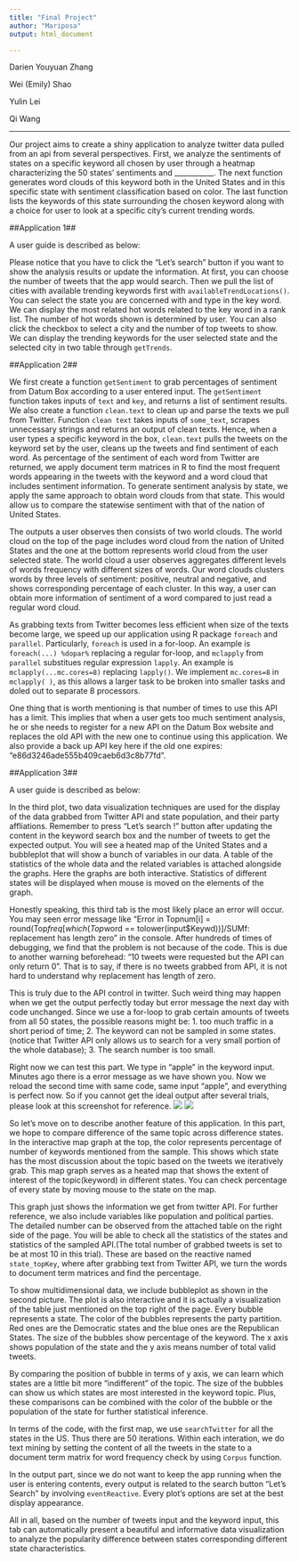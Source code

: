 ```yaml
---
title: "Final Project"
author: "Mariposa"
output: html_document

---
```


Darien Youyuan Zhang\newline

Wei (Emily) Shao\newline

Yulin Lei\newline

Qi Wang\newline

---
Our project aims to create a shiny application to analyze twitter data pulled from an api from several perspectives. First, we analyze the sentiments of states on a specific keyword all chosen by user through a heatmap characterizing the 50 states' sentiments and ___________. The next function generates word clouds of this keyword both in the United States and in this specific state with sentiment classification based on color. The last function lists the keywords of this state surrounding the chosen keyword along with a choice for user to look at a specific city's current trending words.


##Application 1##

A user guide is described as below:

Please notice that you have to click the "Let's search" button if you want to show the analysis results or update the information. At first, you can choose the number of tweets that the app would search. Then we pull the list of cities with available trending keywords first with `availableTrendLocations()`. \newline
You can select the state you are concerned with and type in the key word. We can display the most related hot words related to the key word in a rank list. The number of hot words shown is determined by user.\newline
You can also click the checkbox to select a city and the number of top tweets to show. We can display the trending keywords for the user selected state and the selected city in two table through `getTrends`.


##Application 2##

We first create a function `getSentiment` to grab percentages of sentiment from Datum Box according to a user entered input. The `getSentiment` function takes inputs of `text` and `key`, and returns a list of sentiment results. We also create a function `clean.text` to clean up and parse the texts we pull from Twitter. Function `clean text` takes inputs of `some_text`, scrapes unnecessary strings and returns an output of clean texts. Hence, when a user types a specific keyword in the box, `clean.text` pulls the tweets on the keyword set by the user, cleans up the tweets and find sentiment of each word. As percentage of the sentiment of each word from Twitter are returned, we apply document term matrices in R to find the most frequent words appearing in the tweets with the keyword and a word cloud that includes sentiment information. To generate sentiment analysis by state, we apply the same approach to obtain word clouds from that state. This would allow us to compare the statewise sentiment with that of the nation of United States. 

The outputs a user observes then consists of two world clouds. The world cloud on the top of the page includes word cloud from the nation of United States and the one at the bottom represents world cloud from the user selected state. The world cloud a user observes aggregates different levels of words frequency with different sizes of words. Our word clouds clusters words by three levels of sentiment: positive, neutral and negative, and shows corresponding percentage of each cluster. In this way, a user can obtain more information of sentiment of a word compared to just read a regular word cloud. 

As grabbing texts from Twitter becomes less efficient when size of the texts become large, we speed up our application using R package `foreach` and `parallel`. Particularly, `foreach` is used in a for-loop. An example is `foreach(...) %dopar%` replacing a regular for-loop, and `mclapply` from `parallel` substitues regular expression `lapply`. An example is `mclapply(...mc.cores=8)` replacing `lapply()`. We implement `mc.cores=8` in `mclapply( )`, as this allows a larger task to be broken into smaller tasks and doled out to separate 8 processors.

One thing that is worth mentioning is that number of times to use this API has a limit. This implies that when a user gets too much sentiment analysis, he or she needs to register for a new API on the Datum Box website and replaces the old API with the new one to continue using this application. We also provide a back up API key here if the old one expires: "e86d3246ade555b409caeb6d3c8b77fd".


##Application 3##

A user guide is described as below:


In the third plot, two data visualization techniques are used for the display of the data grabbed from Twitter API and state population, and their party affliations. Remember to press "Let's search !" button after updating the content in the keyword search box and the number of tweets to get the expected output. You will see a heated map of the United States and a bubbleplot that will show a bunch of variables in our data. A table of the statistics of the whole data and the related variables is attached alongside the graphs. Here the graphs are both interactive. Statistics of different states will be displayed when mouse is moved on the elements of the graph.

Honestly speaking, this third tab is the most likely place an error will occur. You may seen error message like "Error in Topnum[i] = round(Top$freq[which(Top$word == tolower(input$Keywd))]/SUMf: replacement has length zero" in the console. After hundreds of times of debugging, we find that the problem is not because of the code. This is due to another warning beforehead: "10 tweets were requested but the API can only return 0". That is to say, if there is no tweets grabbed from API, it is not hard to understand why replacement has length of zero. 

This is truly due to the API control in twitter. Such weird thing may happen when we get the output perfectly today but error message the next day with code unchanged. Since we use a for-loop to grab certain amounts of tweets from all 50 states, the possible reasons might be: 1. too much traffic in a short period of time; 2. The keyword can not be sampled in some states.(notice that Twitter API only allows us to search for a very small portion of the whole database); 3. The search number is too small. \newline

Right now we can test this part. We type in "apple" in the keyword input. Minutes ago there is a error message as we have shown you. Now we reload the second time with same code, same input "apple", and everything is perfect now. So if you cannot get the ideal output after several trials, please look at this screenshot for reference.\newline
![](/Users/YY/Downloads/ss1.png)
![](/Users/YY/Downloads/ss2.png)

So let's move on to describe another feature of this application. In this part, we hope to compare difference of the same topic across difference states. In the interactive map graph at the top, the color represents percentage of number of keywords mentioned from the sample. This shows which state has the most discussion about the topic based on the tweets we iteratively grab. This map graph serves as a heated map that shows the extent of interest of the topic(keyword) in different states. You can check percentage of every state by moving mouse to the state on the map.

This graph just shows the information we get from twitter API. For further reference, we also include variables like population and political parties. The detailed number can be observed from the attached table on the right side of the page. You will be able to check all the statistics of the states and statistics of the sampled API.(The total number of grabbed tweets is set to be at most 10 in this trial). These are based on the reactive named `state_topKey`, where after grabbing text from Twitter API, we turn the words to document term matrices and find the percentage.

To show multidimensional data, we include bubbleplot as shown in the second picture. The plot is also interactive and it is actually a visualization of the table just mentioned on the top right of the page. Every bubble represents a state. The color of the bubbles represents the party partition. Red ones are the Democratic states and the blue ones are the Republican States. The size of the bubbles show percentage of the keyword. The x axis shows population of the state and the y axis means number of total valid tweets.

By comparing the position of bubble in terms of y axis, we can learn which states are a little bit more "indifferent" of the topic. The size of the bubbles can show us which states are most interested in the keyword topic. Plus, these comparisons can be combined with the color of the bubble or the population of the state for further statistical inference.

In terms of the code, with the first map, we use `searchTwitter` for all the states in the US. Thus there are 50 iterations. Within each interation, we do text mining by setting the content of all the tweets in the state to a document term matrix for word frequency check by using `Corpus` function. 

In the output part, since we do not want to keep the app running when the user is entering contents, every output is related to the search button "Let's Search" by involving `eventReactive`. Every plot's options are set at the best display appearance.

All in all, based on the number of tweets input and the keyword input, this tab can automatically present a beautiful and informative data visualization to analyze the popularity difference between states corresponding different state characteristics.